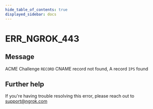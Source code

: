 ```yaml
---
hide_table_of_contents: true
displayed_sidebar: docs
---
```



# ERR_NGROK_443

## Message

ACME Challenge `RECORD` CNAME record not found, A record `IPS` found

<ErrorDetails error="err_ngrok_443" />

## Further help

If you're having trouble resolving this error, please reach out to [support@ngrok.com](mailto:support@ngrok.com?subject=Help%20with%20ERR_NGROK_443)
